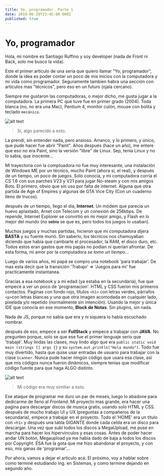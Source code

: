```yaml
---
title: Yo, programador. Parte 1
date: 2019-06-20T23:45:00.000Z
published: true
---
```


# Yo, programador

Hola, mi nombre es Santiago Ruffino y soy developer (nada de Front ni Back, solo me busco la vida).

Este el primer articulo de una seria que quiero llamar "Yo, programador", donde la idea es poder contar un poco de mis inicios con la computadora y mi vida como programador. Seguramente tambien habra una sección con artículos mas "técnicos", pero eso en un futuro (ojala cercano).

Siempre me gustaron las computadoras, o mejor dicho, me gusta jugar a la computadora. La primera PC que tuve fue en primer grado (2004).
Toda blanca (no, no era una Mac), Pentium 4, monitor culón, mouse con bolita y teclado `mecánico`.

![alt text](/static/pc-pentium-4.jpg)

>Si, algo parecido a esto.

La prendí, sin entender nada, pero ansioso. Arranco, y lo primero, y único, que pude hacer fue abrir "Paint".
Años después (hace un año), me entere que eso no era Paint, sino la versión "libre" de Linux. Sep, tenia Linux y no lo sabia, que inocente...

Mi trayectoria con la comptuadora no fue muy interesante, una instalación de Windows ME por un técnico, mucho Paint (ahora si, el real), y después de un tiempo, un poco de juegos.
Solo conocía, y mi computadora corría el CS 1.6 con sus parches V23 y V21 para jugar No-steam y con mis amigos Bots.
El primero, obvio que sin uso por falta de internet. Alguna que otra partida de Age of Empires y algunas de GTA Vice City (Con un cuaderno lleno de trucos).

después de un tiempo, llego el dia, **Internet**. Un módem que parecía un huevo aplastado, Arnet con Telecom y un conexión de 256kbps.
De repende, Internet Explorer se convirtió en mi mejor amigo, y Flash en lo mejor del mundo (no ~~sabia~~ se que es, pero todos los juegos lo usaban).

Muchos juegos y muchas partidas, hicieron que mi computadora dijera **BASTA** y su fuente murió.
Sin saberlo, los técnicos nos chamuyaban diciendo que había que cambiarle el procesador, la RAM, el disco duro, etc.
Todos estos eran gastos que mis papás no podían ni querían afrontar. De esta forma, mi amor por la computadora *se tomo un tiempo*...

Luego de varios años, mi papá se compro una notebook 'para trabajar'. De mas esta decir que la transición 'Trabajo' => 'Juegos para mi' fue practicamente instantanea.

Gracias a esa notebook y a mi edad (ya estaba en la secundaria), fue que empece a ver un poco de 'programacion'. HTML y CSS fueron mis primeros contactos.
Paginas con fondo rojo, títulos `<h1>` con letras verdes, párrafos `<p>`con letras blancas y una que otra imagen acomodada en cualquier lado, pixelada y/o repetido (normalmente sin intención).
Usando la mejor y única IDE que conocía en ese momento, **Block de Notas**. Sin plugins, sin nada.

Nada de JS, porque no sabia que era y ni siquiera lo había escuchado nombrar.

después de eso, empece a ser **FullStack** y empece a trabajar con **JAVA**.
No pregunten porque, solo se que ese fue el primer lenguaje serio que 'trabajé'.
Muy lindas las clases, muy lindo algo que era `public static void main (strings [] args {}` y su `system.out.println("Hola mundo")`.
Todo fue muy divertido, hasta que quise usar entradas de usuario para trabajar con la clase `Scanner`.
Nunca pude hacer ningún código que usara esa clase, así que mis códigos nunca fueron dinámicos, siempre tenias que modificar código fuente para que haga ALGO distinto.

![alt text](/static/java_code.png)

>Mi código era muy similiar a esto.

Ese ataque de programar me duro un par de meses, luego lo abadone para dedicarme de lleno al *Frontend*. Mi proyecto mas grande, era hacer una pagina para descargar discos de musica gratis, usando solo HTML y CSS. después de mucho trabajo UI y UX (preguntas a compañeros de la secundaria), empece a trabajar en el proyecto. Todo el 'HOME' era un titulo con `<h1>` y después una tabla GIGANTE donde cada celda era un disco para descargar. Una vez que subí todos los discos a MegaUpload, me puse en marcha para hacer los hipervinculos y esas cosas. Antes de poder hacer andar UN botón, Megaupload ya me había dado de baja a todos los discos por Copyright. ESA fue la gota que me hizo abandonar el proyecto, y con eso, mis ganas de 'programar'...

Por ahora, vamos a dejar el articulo acá. El próximo, voy a hablar sobre como terminé estudiando Ing. en Sistemas, y como termine dejando en segundo año.